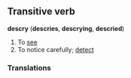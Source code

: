 ==Transitive verb==
'''descry''' ('''descries''', '''descrying''', '''descried''')

# To [[see]]
# To notice carefully; [[detect]]

===Translations===